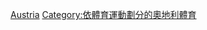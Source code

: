 {{Commons category|Figure skating in Austria}}
[[Category:各国花样滑冰|Austria]]
[[Category:依體育運動劃分的奧地利體育|Category:依體育運動劃分的奧地利體育]]